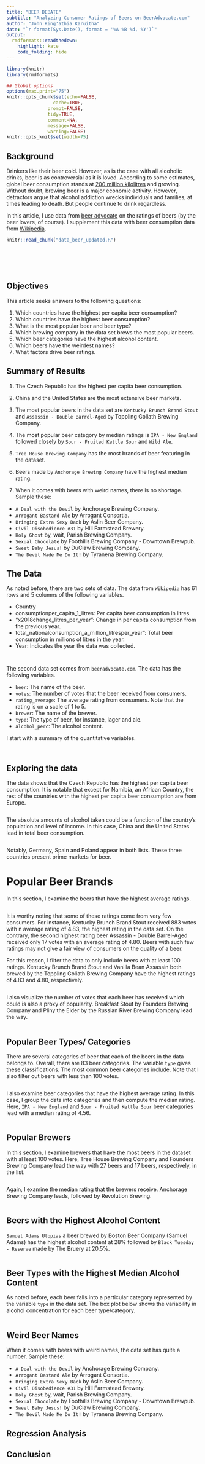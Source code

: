 ```yaml
---
title: "BEER DEBATE"
subtitle: "Analyzing Consumer Ratings of Beers on BeerAdvocate.com"
author: "John King'athia Karuitha"
date: "`r format(Sys.Date(), format = '%A %B %d, %Y')`"
output:
  rmdformats::readthedown:
    highlight: kate
    code_folding: hide
---
```



```r
library(knitr)
library(rmdformats)

## Global options
options(max.print="75")
knitr::opts_chunk$set(echo=FALSE,
	             cache=TRUE,
               prompt=FALSE,
               tidy=TRUE,
               comment=NA,
               message=FALSE,
               warning=FALSE)
knitr::opts_knit$set(width=75)
```


## Background
Drinkers like their beer cold. However, as is the case with all alcoholic drinks, beer is as controversial as it is loved. According to some estimates, global beer consumption stands at [200 million kilolitres](https://www.beveragedaily.com/Article/2021/01/04/Asia-continues-to-dominate-global-beer-consumption-Kirin) and growing. Without doubt, brewing beer is a major economic activity. However, detractors argue that alcohol addiction wrecks individuals and families, at times leading to death. But people continue to drink regardless. 

In this article, I use data from [beer advocate](https://www.beeradvocate.com/) on the ratings of beers (by the beer lovers, of course). I supplement this data with beer consumption data from [Wikipedia](https://en.wikipedia.org/wiki/List_of_countries_by_beer_consumption_per_capita).

```r
knitr::read_chunk("data_beer_updated.R")
```

```r
```

```r
```

```r
```


```r
```

```r

```


## Objectives

This article seeks answers to the following questions:

1. Which countries have the highest per capita beer consumption?
2. Which countries have the highest beer consumption?
2. What is the most popular beer and beer type?
2. Which brewing company in the data set brews the most popular beers.
2. Which beer categories have the highest alcohol content. 
2. Which beers have the weirdest names?
3. What factors drive beer ratings.

## Summary of Results

1. The Czech Republic has the highest per capita beer consumption.

2. China and the United States are the most extensive beer markets.

3. The most popular beers  in the data set are `Kentucky Brunch Brand Stout`  and `Assassin - Double Barrel-Aged` by Toppling Goliath Brewing Company.

3. The most popular beer category by median ratings is `IPA - New England` followed closely by `Sour - Fruited Kettle Sour` and `Wild Ale`.

4. `Tree House Brewing Company` has the most brands of beer featuring in the dataset.

4. Beers made by `Anchorage Brewing Company` have the highest median rating.

3. When it comes with beers with weird names, there is no shortage. Sample these:

- `A Deal with the Devil` by Anchorage Brewing Company.
- `Arrogant Bastard Ale` by Arrogant Consortia.
- `Bringing Extra Sexy Back` by Aslin Beer Company.
- `Civil Disobedience #31` by Hill Farmstead Brewery.
- `Holy Ghost` by, wait, Parish Brewing Company.
- `Sexual Chocolate` by Foothills Brewing Company - Downtown Brewpub.
- `Sweet Baby Jesus!` by DuClaw Brewing Company.
- `The Devil Made Me Do It!` by Tyranena Brewing Company.

## The Data

As noted before, there are two sets of data. The data from `Wikipedia` has 61 rows and 5 columns of the following variables. 

- Country
- consumptionper_capita_1_litres: Per capita beer consumption in litres.
- "x2018change_litres_per_year": Change in per capita consumption from the previous year.
- total_nationalconsumption_a_million_litresper_year": Total beer consumption in millions of litres in the year. 
- Year: Indicates the year the data was collected.

```r
```


```r
```

The second data set comes from `beeradvocate.com`. The data has the following variables. 

- `beer`: The name of the beer.
- `votes`: The number of votes that the beer received from consumers.
- `rating_average`: The average rating from consumers. Note that the rating is on a scale of 1 to 5.
- `brewer`: The name of the brewer.
- `type`: The type of beer, for instance, lager and ale.
- `alcohol_perc`: The alcohol content.

I start with a summary of the quantitative variables.

```r
```


```r
```

## Exploring the data

The data shows that the Czech Republic has the highest per capita beer consumption. It is notable that except for Namibia, an African Country, the rest of the countries with the highest per capita beer consumption are from Europe.

```r
```

The absolute amounts of alcohol taken could be a function of the country's population and level of income. In this case, China and the United States lead in total beer consumption.

```r
```

Notably, Germany, Spain and Poland appear in both lists. These three countries present prime markets for beer.


# Popular Beer Brands

In this section, I examine the beers that have the highest average ratings. 

```r
```


It is worthy noting that some of these ratings come from very few consumers. For instance, Kentucky Brunch Brand Stout received 883 votes with n average rating of 4.83, the highest rating in the data set. On the contrary, the second highest rating beer Assassin - Double Barrel-Aged received only 17 votes with an average rating of 4.80. Beers with such few ratings may not give a fair view of consumers on the quality of a beer. 

For this reason, I filter the data to only include beers with at least 100 ratings. Kentucky Brunch Brand Stout and Vanilla Bean Assassin both brewed by the Toppling Goliath Brewing Company have the highest ratings of 4.83 and 4.80, respectively. 

```r
```

I also visualize the number of votes that each beer has received which could is also a proxy of popularity. Breakfast Stout by Founders Brewing Company and Pliny the Elder by the Russian River Brewing Company lead the way.

```r
```

## Popular Beer Types/ Categories

There are several categories of beer that each of the beers in the data belongs to. Overall, there are 83 beer categories. The variable `type` gives these classifications. The most common beer categories include. Note that I also filter out beers with less than 100 votes. 

```r
```

I also examine beer categories that have the highest average rating. In this case, I group the data into categories and then compute the median rating. Here, `IPA - New England` and `Sour - Fruited Kettle Sour` beer categories lead with a median rating of 4.56. 

```r
```

## Popular Brewers

In this section, I examine brewers that have the most beers in the dataset with al least 100 votes. Here, Tree House Brewing Company	and Founders Brewing Company lead the way with 27 beers and 17 beers, respectively, in the list. 

```r
```

Again, I examine the median rating that the brewers receive. Anchorage Brewing Company	leads, followed by Revolution Brewing.

```r
```

## Beers with the Highest Alcohol Content

`Samuel Adams Utopias` a beer brewed by Boston Beer Company (Samuel Adams)	has the highest alcohol content at 28% followed by `Black Tuesday - Reserve` made by The Bruery at 20.5%. 

```r
```


## Beer Types with the Highest Median Alcohol Content

As noted before, each beer falls into a particular category represented by the variable `type` in the data set. The box plot below shows the variability in alcohol concentration for each beer type/category. 

```r
```

## Weird Beer Names

When it comes with beers with weird names, the data set has quite a number. Sample these:

- `A Deal with the Devil` by Anchorage Brewing Company.
- `Arrogant Bastard Ale` by Arrogant Consortia.
- `Bringing Extra Sexy Back` by Aslin Beer Company.
- `Civil Disobedience #31` by Hill Farmstead Brewery.
- `Holy Ghost` by, wait, Parish Brewing Company.
- `Sexual Chocolate` by Foothills Brewing Company - Downtown Brewpub.
- `Sweet Baby Jesus!` by DuClaw Brewing Company.
- `The Devil Made Me Do It!` by Tyranena Brewing Company.

## Regression Analysis


## Conclusion



